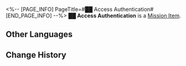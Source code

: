<%-- [PAGE_INFO]
PageTitle=#██ Access Authentication#
[END_PAGE_INFO] --%>
{{Item Infobox
|id          = 140085
|image       = Item ██ Access Authentication.png
|type        = Mission Item
|invCategory = Missions
|rarity      = 3
|effect      = 
|description = A mysterious card used to access an unknown facility. Its corner has been chipped away and the letters on it have become unrecognizable. But when you hold it under the light at a certain angle, you can see the faint letters that read "██." ''"When you run your fingers past the incomprehensible letters, you can't help but think: maybe this card is one of those collector's edition things. Could it be that having all the cards can grant you the power to summon... that Aeon?"''
}}
'''██ Access Authentication''' is a [[Mission Item]].

==Other Languages==
{{Other Languages
|en   = ██ Access Authentication
|zhs  = 「██」权限认证
|zht  = 「██」權限認證
|ja   = 「██」権限認証
|ko   = 「██」 권한 인증
|es   = Permiso de acceso - ██
|fr   = Authentification d'accès ██
|ru   = Аутентификация доступа к ██
|th   = บัตรรับรองสิทธิ์ของ "██"
|vi   = Chứng Nhận Quyền Hạn "██"
|de   = Zugangserlaubnis: ██
|id   = Kartu Akses "██"
|pt   = ██ Autenticação de Acesso
}}

==Change History==
{{Change History|1.0}}